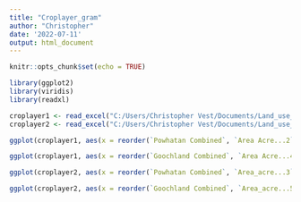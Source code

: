 ```yaml
---
title: "Croplayer_gram"
author: "Christopher"
date: '2022-07-11'
output: html_document
---
```


```r
knitr::opts_chunk$set(echo = TRUE)
```
```r
library(ggplot2)
library(viridis)
library(readxl)

```

```r
croplayer1 <- read_excel("C:/Users/Christopher Vest/Documents/Land_use_project/Land_use/Review/Christopher/Croplayer/Ag_Analysis_Gooch_Powhatan.xlsx", sheet = "2021")
croplayer2 <- read_excel("C:/Users/Christopher Vest/Documents/Land_use_project/Land_use/Review/Christopher/Croplayer/Ag_Analysis_Gooch_Powhatan.xlsx", sheet = "2012")
```
```r
ggplot(croplayer1, aes(x = reorder(`Powhatan Combined`, `Area Acre...2`), y = `Area Acre...2`, fill = `Area Acre...2`)) + geom_bar(stat = "identity") + coord_flip() + theme(legend.position = "none") +     scale_fill_viridis() + labs( title = "Total Acreage by Land type", x = "Acreage", y = "Land type")
```
```r
ggplot(croplayer1, aes(x = reorder(`Goochland Combined`, `Area Acre...4`), y = `Area Acre...4`, fill = `Area Acre...4`)) + geom_bar(stat = "identity") + coord_flip() + theme(legend.position = "none") +     scale_fill_viridis() + labs( title = "Total Acreage by Land type", x = "Acreage", y = "Land type")
```

```r
ggplot(croplayer2, aes(x = reorder(`Powhatan Combined`, `Area_acre...3`), y = `Area_acre...3`, fill = `Area_acre...3`)) + geom_bar(stat = "identity") + coord_flip() + theme(legend.position = "none") +     scale_fill_viridis() + labs( title = "Total Acreage by Land type", x = "Acreage", y = "Land type")
```
```r
ggplot(croplayer2, aes(x = reorder(`Goochland Combined`, `Area_acre...5`), y = `Area_acre...5`, fill = `Area_acre...5`)) + geom_bar(stat = "identity") + coord_flip() + theme(legend.position = "none") +     scale_fill_viridis() + labs( title = "Total Acreage by Land type", x = "Acreage", y = "Land type")
```
